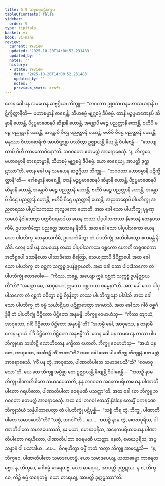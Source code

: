 ```yaml
---
title: 5.9 သဗ္ဗစမ္မပဋိက္ခေပ
tableOfContents: false
sidebar:
  order: 9
type: tipitaka
basket: vi
book: vi-maha
review:
  current: review
  updated: '2025-10-20T14:00:52.231483'
  updated_by: ''
  notes: ''
  history:
  - state: review
    date: '2025-10-20T14:00:52.231483'
    updated_by: ''
    notes: ''
    previous_state: draft
---
```



<DynamicBreadcrumb />


<ReviewStatus review={frontmatter.review} showDetails={true} />

<HypothesisAnnotation frontmatter={frontmatter} />

<Division number="255" book="vi-maha" e="ch" v="3" p="281">

<Paragraph number="1169" book="vi-maha">
တေန ခေါ ပန သမယေန ဆဗ္ဗဂ္ဂိယာ ဘိက္ခူ—  “ဘဂဝတာ ဥစ္စာသယနမဟာသယနာနိ ပဋိက္ခိတ္တာနီတိ—  မဟာစမ္မာနိ ဓာရေန္တိ, သီဟစမ္မံ ဗျဂ္ဃစမ္မံ ဒီပိစမ္မံ. တာနိ မဉ္စပ္ပမာဏေနပိ ဆိန္နာနိ ဟောန္တိ, ပီဌပ္ပမာဏေနပိ ဆိန္နာနိ ဟောန္တိ, အန္တောပိ မဉ္စေ ပညတ္တာနိ ဟောန္တိ, ဗဟိပိ မဉ္စေ ပညတ္တာနိ ဟောန္တိ, အန္တောပိ ပီဌေ ပညတ္တာနိ ဟောန္တိ, ဗဟိပိ ပီဌေ ပညတ္တာနိ ဟောန္တိ. မနုဿာ ဝိဟာရစာရိကံ အာဟိဏ္ဍန္တာ ပဿိတွာ ဥဇ္ဈာယန္တိ ခိယျန္တိ ဝိပါစေန္တိ—  “သေယျထာပိ ဂိဟီ ကာမဘောဂိနော”တိ. ဘဂဝတော ဧတမတ္ထံ အာရောစေသုံ. “န, ဘိက္ခဝေ, မဟာစမ္မာနိ ဓာရေတဗ္ဗာနိ, သီဟစမ္မံ ဗျဂ္ဃစမ္မံ ဒီပိစမ္မံ. ယော ဓာရေယျ, အာပတ္တိ ဒုက္ကဋဿာ”တိ.
</Paragraph>

<Paragraph number="1170" book="vi-maha">
တေန ခေါ ပန သမယေန ဆဗ္ဗဂ္ဂိယာ ဘိက္ခူ—  “ဘဂဝတာ မဟာစမ္မာနိ ပဋိက္ခိတ္တာနီ”တိ—  ဂေါစမ္မာနိ ဓာရေန္တိ. တာနိ မဉ္စပ္ပမာဏေနပိ ဆိန္နာနိ ဟောန္တိ, ပီဌပ္ပမာဏေနပိ ဆိန္နာနိ ဟောန္တိ, အန္တောပိ မဉ္စေ ပညတ္တာနိ ဟောန္တိ, ဗဟိပိ မဉ္စေ ပညတ္တာနိ ဟောန္တိ, အန္တောပိ ပီဌေ ပညတ္တာနိ ဟောန္တိ, ဗဟိပိ ပီဌေ ပညတ္တာနိ ဟောန္တိ. အညတရောပိ ပါပဘိက္ခု အညတရဿ ပါပုပါသကဿ ကုလူပကော ဟောတိ. အထ ခေါ သော ပါပဘိက္ခု ပုဗ္ဗဏှသမယံ နိဝါသေတွာ ပတ္တစီဝရမာဒါယ ယေန တဿ ပါပုပါသကဿ နိဝေသနံ တေနုပသင်္ကမိ, ဥပသင်္ကမိတွာ ပညတ္တေ အာသနေ နိသီဒိ. အထ ခေါ သော ပါပုပါသကော ယေန သော ပါပဘိက္ခု တေနုပသင်္ကမိ, ဥပသင်္ကမိတွာ တံ ပါပဘိက္ခုံ အဘိဝါဒေတွာ ဧကမန္တံ နိသီဒိ. တေန ခေါ ပန သမယေန တဿ ပါပုပါသကဿ ဝစ္ဆကော ဟောတိ တရုဏကော အဘိရူပေါ ဒဿနီယော ပါသာဒိကော စိတြော, သေယျထာပိ ဒီပိစ္ဆာပေါ. အထ ခေါ သော ပါပဘိက္ခု တံ ဝစ္ဆကံ သက္ကစ္စံ ဥပနိဇ္ဈာယတိ. အထ ခေါ သော ပါပုပါသကော တံ ပါပဘိက္ခုံ ဧတဒဝေါစ—  “ကိဿ, ဘန္တေ, အယျော ဣမံ ဝစ္ဆကံ သက္ကစ္စံ ဥပနိဇ္ဈာယတီ”တိ? “အတ္ထော မေ, အာဝုသော, ဣမဿ ဝစ္ဆကဿ စမ္မေနာ”တိ. အထ ခေါ သော ပါပုပါသကော တံ ဝစ္ဆကံ ဝဓိတွာ စမ္မံ ဝိဓုနိတွာ တဿ ပါပဘိက္ခုနော ပါဒါသိ. အထ ခေါ သော ပါပဘိက္ခု တံ စမ္မံ သင်္ဃာဋိယာ ပဋိစ္ဆာဒေတွာ အဂမာသိ. အထ ခေါ သာ ဂါဝီ ဝစ္ဆဂိဒ္ဓိနီ တံ ပါပဘိက္ခုံ ပိဋ္ဌိတော ပိဋ္ဌိတော အနုဗန္ဓိ. ဘိက္ခူ ဧဝမာဟံသု—  “ကိဿ တျာယံ, အာဝုသော, ဂါဝီ ပိဋ္ဌိတော ပိဋ္ဌိတော အနုဗန္ဓီ”တိ? “အဟမ္ပိ ခေါ, အာဝုသော, န ဇာနာမိ ကေန မျာယံ ဂါဝီ ပိဋ္ဌိတော ပိဋ္ဌိတော အနုဗန္ဓီ”တိ. တေန ခေါ ပန သမယေန တဿ ပါပဘိက္ခုနော သင်္ဃာဋိ လောဟိတေန မက္ခိတာ ဟောတိ. ဘိက္ခူ ဧဝမာဟံသု—  “အယံ ပန တေ, အာဝုသော, သင်္ဃာဋိ ကိံ ကတာ”တိ? အထ ခေါ သော ပါပဘိက္ခု ဘိက္ခူနံ ဧတမတ္ထံ အာရောစေသိ. “ကိံ ပန တွံ, အာဝုသော, ပါဏာတိပါတေ သမာဒပေသီ”တိ? “ဧဝမာဝုသော”တိ. ယေ တေ ဘိက္ခူ အပ္ပိစ္ဆာ တေ ဥဇ္ဈာယန္တိ ခိယျန္တိ ဝိပါစေန္တိ—  “ကထဉှိ နာမ ဘိက္ခု ပါဏာတိပါတေ သမာဒပေဿတိ, နနု ဘဂဝတာ အနေကပရိယာယေန ပါဏာတိပါတော ဂရဟိတော, ပါဏာတိပါတာ ဝေရမဏီ ပသတ္ထာ”တိ. အထ ခေါ တေ ဘိက္ခူ ဘဂဝတော ဧတမတ္ထံ အာရောစေသုံ.
</Paragraph>

<Paragraph number="1171" book="vi-maha">
အထ ခေါ ဘဂဝါ ဧတသ္မိံ နိဒါနေ ဧတသ္မိံ ပကရဏေ ဘိက္ခုသံဃံ သန္နိပါတာပေတွာ တံ ပါပဘိက္ခုံ ပဋိပုစ္ဆိ—  “သစ္စံ ကိရ တွံ, ဘိက္ခု, ပါဏာတိပါတေ သမာဒပေသီ”တိ? “သစ္စံ, ဘဂဝါ”တိ …ပေ…  ကထဉှိ နာမ တွံ, မောဃပုရိသ, ပါဏာတိပါတေ သမာဒပေဿသိ, နနု မယာ, မောဃပုရိသ, အနေကပရိယာယေန ပါဏာတိပါတော ဂရဟိတော, ပါဏာတိပါတာ ဝေရမဏီ ပသတ္ထာ. နေတံ, မောဃပုရိသ, အပ္ပသန္နာနံ ဝါ ပသာဒါယ …ပေ…  ဝိဂရဟိတွာ ဓမ္မိံ ကထံ ကတွာ ဘိက္ခူ အာမန္တေသိ—  “န, ဘိက္ခဝေ, ပါဏာတိပါတေ သမာဒပေတဗ္ဗံ. ယော သမာဒပေယျ, ယထာဓမ္မော ကာရေတဗ္ဗော. န, ဘိက္ခဝေ, ဂေါစမ္မံ ဓာရေတဗ္ဗံ. ယော ဓာရေယျ, အာပတ္တိ ဒုက္ကဋဿ. န စ, ဘိက္ခဝေ, ကိဉ္စိ စမ္မံ ဓာရေတဗ္ဗံ. ယော ဓာရေယျ, အာပတ္တိ ဒုက္ကဋဿာ”တိ.
</Paragraph>
</Division>